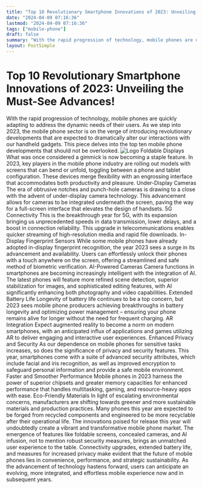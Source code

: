 ```yaml
---
title: "Top 10 Revolutionary Smartphone Innovations of 2023: Unveiling the Must-See Advances!"
date: "2024-04-09 07:16:36"
lastmod: "2024-04-09 07:16:36"
tags: ["mobile-phone"]
draft: false
summary: "With the rapid progression of technology, mobile phones are quickly adapting to address the dynamic needs of their users. As we step into 2023, the mobile phone sector is on the verge of introducing revolutionary developments that are expected to dramatically alter our interactions with our handheld gadgets. This piece delves into the top ten mobile phone developments that should not be overlooked."
layout: PostSimple
---
```

# Top 10 Revolutionary Smartphone Innovations of 2023: Unveiling the Must-See Advances!
With the rapid progression of technology, mobile phones are quickly adapting to address the dynamic needs of their users. As we step into 2023, the mobile phone sector is on the verge of introducing revolutionary developments that are expected to dramatically alter our interactions with our handheld gadgets. This piece delves into the top ten mobile phone developments that should not be overlooked.
<img alt="Logo" src="https://cdn.seniorsselection.com/src_image/3060d86af046fef32f302da71e857261.webp"/>
Foldable Displays
What was once considered a gimmick is now becoming a staple feature. In 2023, key players in the mobile phone industry are rolling out models with screens that can bend or unfold, toggling between a phone and tablet configuration. These devices merge flexibility with an engrossing interface that accommodates both productivity and pleasure.
Under-Display Cameras
The era of obtrusive notches and punch-hole cameras is drawing to a close with the advent of under-display camera technology. This advancement allows for cameras to be integrated underneath the screen, paving the way for a full-screen interface that elevates the design of handsets.
5G Connectivity
This is the breakthrough year for 5G, with its expansion bringing us unprecedented speeds in data transmission, lower delays, and a boost in connection reliability. This upgrade in telecommunications enables quicker streaming of high-resolution media and rapid file downloads.
In-Display Fingerprint Sensors
While some mobile phones have already adopted in-display fingerprint recognition, the year 2023 sees a surge in its advancement and availability. Users can effortlessly unlock their phones with a touch anywhere on the screen, offering a streamlined and safe method of biometric verification.
AI-Powered Cameras
Camera functions in smartphones are becoming increasingly intelligent with the integration of AI. The latest phones will feature more refined scene detection, superior stabilization for images, and sophisticated editing features, with AI significantly enhancing both photography and video capabilities.
Extended Battery Life
Longevity of battery life continues to be a top concern, but 2023 sees mobile phone producers achieving breakthroughs in battery longevity and optimizing power management – ensuring your phone remains alive for longer without the need for frequent charging.
AR Integration
Expect augmented reality to become a norm on modern smartphones, with an anticipated influx of applications and games utilizing AR to deliver engaging and interactive user experiences.
Enhanced Privacy and Security
As our dependence on mobile phones for sensitive tasks increases, so does the significance of privacy and security features. This year, smartphones come with a suite of advanced security attributes, which include facial and iris recognition, as well as improved encryption to safeguard personal information and provide a safe mobile environment.
Faster and Smoother Performance
Mobile phones in 2023 harness the power of superior chipsets and greater memory capacities for enhanced performance that handles multitasking, gaming, and resource-heavy apps with ease.
Eco-Friendly Materials
In light of escalating environmental concerns, manufacturers are shifting towards greener and more sustainable materials and production practices. Many phones this year are expected to be forged from recycled components and engineered to be more recyclable after their operational life.
The innovations poised for release this year will undoubtedly create a vibrant and transformative mobile phone market. The emergence of features like foldable screens, concealed cameras, and AI infusion, not to mention robust security measures, brings an unmatched user experience to the table. Connectivity upgrades, extended battery life, and measures for increased privacy make evident that the future of mobile phones lies in convenience, performance, and strategic sustainability. As the advancement of technology hastens forward, users can anticipate an evolving, more integrated, and effortless mobile experience now and in subsequent years.
        